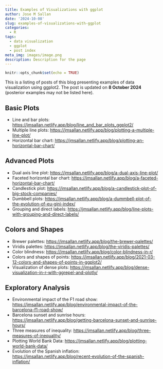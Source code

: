 ```yaml
---
title: Examples of Visualizations with ggplot
author: Jose M Sallan
date: '2024-10-08'
slug: examples-of-visualizations-with-ggplot
categories:
  - R
tags:
  - data visualization
  - ggplot
  - post index
meta_img: images/image.png
description: Description for the page
---
```


```r
knitr::opts_chunk$set(echo = TRUE)
```

This is a listing of posts of this blog presenting examples of data visualization using ggplot2. The post is updated on **8 October 2024** (posterior examples may not be listed here).

## Basic Plots

-   Line and bar plots: <https://jmsallan.netlify.app/blog/line_and_bar_plots_ggplot2/>
-   Multiple line plots: <https://jmsallan.netlify.app/blog/plotting-a-multiple-line-plot/>
-   Horizontal bar chart: <https://jmsallan.netlify.app/blog/plotting-an-horizontal-bar-chart/>

## Advanced Plots

-   Dual axis line plot: <https://jmsallan.netlify.app/blog/a-dual-axis-line-plot/>
-   Faceted horizontal bar chart: <https://jmsallan.netlify.app/blog/a-faceted-horizontal-bar-chart/>
-   Candlestick plot: <https://jmsallan.netlify.app/blog/a-candlestick-plot-of-big-stock-companies/>
-   Dumbbell plots: <https://jmsallan.netlify.app/blog/a-dummbell-plot-of-the-evolution-of-eu-gini-index/>
-   Grouping and direct labels: <https://jmsallan.netlify.app/blog/line-plots-with-grouping-and-direct-labels/>

## Colors and Shapes

-   Brewer palettes: <https://jmsallan.netlify.app/blog/the-brewer-palettes/>
-   Viridis palettes: <https://jmsallan.netlify.app/blog/the-viridis-palettes/>
-   Color blindness: <https://jmsallan.netlify.app/blog/color-blindness-in-r/>
-   Colors and shapes of points: <https://jmsallan.netlify.app/blog/2021-03-12-colors-and-shapes-of-points-in-ggplot2/>
-   Visualization of dense plots: <https://jmsallan.netlify.app/blog/dense-visualization-in-r-with-ggrepel-and-plotly/>

## Exploratory Analysis

-   Environmental impact of the F1 road show: <https://jmsallan.netlify.app/blog/environmental-impact-of-the-barcelona-f1-road-show/>
-   Barcelona sunset and sunrise hours: <https://jmsallan.netlify.app/blog/getting-barcelona-sunset-and-sunrise-hours/>
-   Three measures of inequality: <https://jmsallan.netlify.app/blog/three-measures-of-inequality/>
-   Plotting World Bank Data: <https://jmsallan.netlify.app/blog/plotting-world-bank-data/>
-   Evolution of the Spanish inflation: <https://jmsallan.netlify.app/blog/recent-evolution-of-the-spanish-inflation/>





